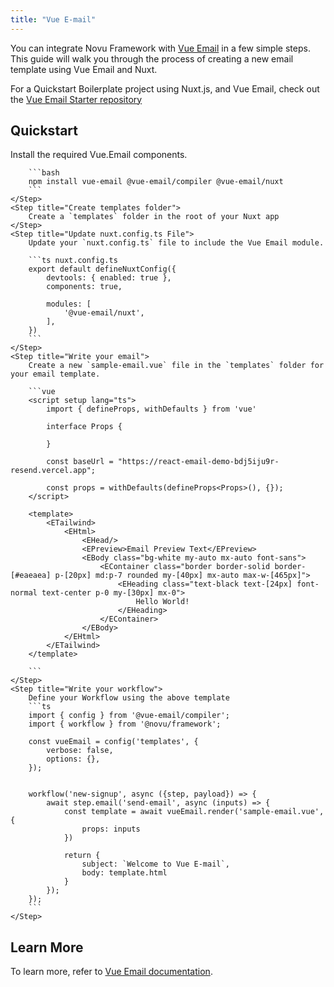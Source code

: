 ```yaml
---
title: "Vue E-mail"
---
```


You can integrate Novu Framework with [Vue Email](https://vuemail.net/) in a few simple steps. This guide will walk you through the process of creating a new email template using Vue Email and Nuxt.

For a Quickstart Boilerplate project using Nuxt.js, and Vue Email, check out the [Vue Email Starter repository](https://github.com/novuhq/novu-framework-nuxt-example/)

## Quickstart

<Steps>
    <Step title="Install Vue.Email components">
        Install the required Vue.Email components.

        ```bash
        npm install vue-email @vue-email/compiler @vue-email/nuxt
        ```
    </Step>
    <Step title="Create templates folder">
        Create a `templates` folder in the root of your Nuxt app
    </Step>
    <Step title="Update nuxt.config.ts File">
        Update your `nuxt.config.ts` file to include the Vue Email module.

        ```ts nuxt.config.ts
        export default defineNuxtConfig({
            devtools: { enabled: true },
            components: true,

            modules: [
                '@vue-email/nuxt',
            ],
        })
        ```
    </Step>
    <Step title="Write your email">
        Create a new `sample-email.vue` file in the `templates` folder for your email template.

        ```vue
        <script setup lang="ts">
            import { defineProps, withDefaults } from 'vue'

            interface Props {

            }

            const baseUrl = "https://react-email-demo-bdj5iju9r-resend.vercel.app";

            const props = withDefaults(defineProps<Props>(), {});
        </script>

        <template>
            <ETailwind>
                <EHtml>
                    <EHead/>
                    <EPreview>Email Preview Text</EPreview>
                    <EBody class="bg-white my-auto mx-auto font-sans">
                        <EContainer class="border border-solid border-[#eaeaea] p-[20px] md:p-7 rounded my-[40px] mx-auto max-w-[465px]">
                            <EHeading class="text-black text-[24px] font-normal text-center p-0 my-[30px] mx-0">
                                Hello World!
                            </EHeading>
                        </EContainer>
                    </EBody>
                </EHtml>
            </ETailwind>
        </template>

        ```
    </Step>
    <Step title="Write your workflow">
        Define your Workflow using the above template
        ```ts
        import { config } from '@vue-email/compiler';
        import { workflow } from '@novu/framework';

        const vueEmail = config('templates', {
            verbose: false,
            options: {},
        });


        workflow('new-signup', async ({step, payload}) => {
            await step.email('send-email', async (inputs) => {
                const template = await vueEmail.render('sample-email.vue', {
                    props: inputs
                })

                return {
                    subject: `Welcome to Vue E-mail`,
                    body: template.html
                }
            });
        });
        ```
    </Step>
</Steps>

## Learn More

To learn more, refer to [Vue Email documentation](https://vuemail.net/).
